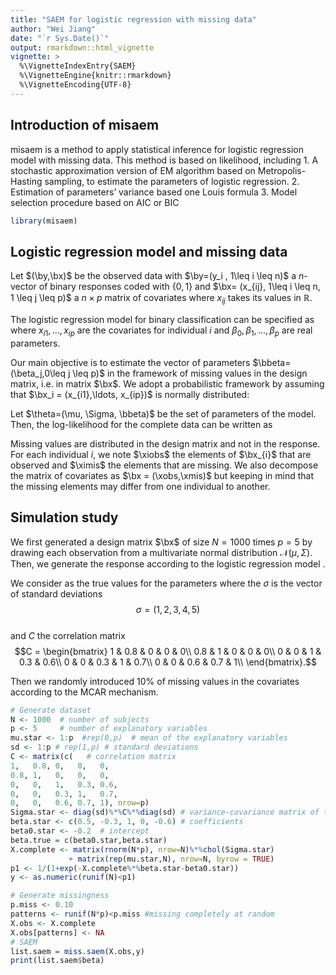 ```yaml
---
title: "SAEM for logistic regression with missing data"
author: "Wei Jiang"
date: "`r Sys.Date()`"
output: rmarkdown::html_vignette
vignette: >
  %\VignetteIndexEntry{SAEM}
  %\VignetteEngine{knitr::rmarkdown}
  %\VignetteEncoding{UTF-8}
---
```

## Introduction of misaem

misaem is a method to apply statistical inference for logistic regression model with missing data. This method is based on likelihood, including 
1. A stochastic approximation version of EM algorithm based on Metropolis-Hasting sampling, to estimate the parameters of logistic regression.
2. Estimation of parameters' variance based one Louis formula
3. Model selection procedure based on AIC or BIC 

```r
library(misaem)
```


## Logistic regression model and missing data

Let $(\by,\bx)$ be the observed data with $\by=(y_i , 1\leq i \leq n)$  a $n$-vector of binary responses coded with $\{0, 1\}$ and $\bx= (x_{ij}, 1\leq i \leq n, 1 \leq j \leq p)$ a  $n\times p$ matrix of covariates  where $x_{ij}$ takes its values in $\mathbb{R}$. 

The logistic regression model for binary classification can be specified as 
\begin{equation} \label{regmodel}
\prob{y_i=1|\bx_i;\bbeta}= 
\frac{\exp(\beta_0 + \sum_{j=1}^p \beta_j x_{ij})}
{ 1+\exp(\beta_0 + \sum_{j=1}^p \beta_j x_{ij}) }, 
\quad i=1,\cdots,n. 
\end{equation}
where $x_{i1},\ldots, x_{ip}$ are the covariates for individual $i$ and $\beta_0,\beta_1,\ldots,\beta_p$ are real parameters.

Our main objective is to estimate the vector of parameters $\bbeta=(\beta_j,0\leq j \leq p)$ 
 in the framework of missing values in the design matrix, i.e. in matrix $\bx$. We adopt a probabilistic framework by assuming that 
 $\bx_i = (x_{i1},\ldots, x_{ip})$ is normally distributed:
\begin{equation*}
\bx_i \iid \mathcal{N}_p(\mu,\Sigma), \quad i=1,\cdots,n. 
\end{equation*}

Let $\theta=(\mu, \Sigma, \bbeta)$ be the set of parameters of the model. Then, the log-likelihood for the complete data can be written as
\begin{equation*}
\begin{split}
\llike(\theta;\bx,\by) & =\sum_{i=1}^n \llike(\theta;\bx_i,y_i) \\
&=\sum_{i=1}^n \Big( \log  (\dens(y_i|\bx_i;\bbeta))+\log (\dens(\bx_i;\mu,\Sigma)) \Big).
\end{split}
\end{equation*}

Missing values are  distributed in the design matrix and not in the response. 
For each individual $i$, we note $\xiobs$ the elements of $\bx_{i}$ that are observed and $\ximis$ the elements that are missing. We also decompose the matrix of covariates  as $\bx = (\xobs,\xmis)$ but keeping in mind that the missing elements may differ from one individual to another.

## Simulation study

We first generated a design matrix $\bx$ of size $N=1000$ times $p=5$ by drawing each observation from a multivariate normal distribution $\mathcal{N}(\mu, \Sigma)$. Then, we generate the response according to the logistic regression model \eqref{regmodel}.

We consider as the true values for the parameters
\begin{equation*}
\begin{split}
\bbeta &= (-0.2, 0.5, -0.3, 1, 0, -0.6),\\
\mu &= (1,2,3,4,5),\\
\Sigma &= \text{diag}(\sigma)C \text{diag}(\sigma),
\end{split}
\end{equation*} 
where the $\sigma$ is the vector of standard deviations 
$$\sigma=(1,2,3,4,5)$$  
and  $C$ the correlation matrix 
$$C = \begin{bmatrix}
1  & 0.8 & 0 & 0 &   0\\
0.8 & 1 & 0 & 0  &  0\\
0  & 0 & 1 & 0.3 &   0.6\\
0 & 0 & 0.3 & 1 &  0.7\\
0 & 0 & 0.6 & 0.7 &  1\\
\end{bmatrix}.$$ 

Then we randomly introduced 10\% of missing values in the covariates according to the MCAR mechanism.

```r
# Generate dataset
N <- 1000  # number of subjects
p <- 5     # number of explanatory variables
mu.star <- 1:p  #rep(0,p)  # mean of the explanatory variables
sd <- 1:p # rep(1,p) # standard deviations
C <- matrix(c(   # correlation matrix
1,   0.8, 0,   0,   0,
0.8, 1,   0,   0,   0,
0,   0,   1,   0.3, 0.6,
0,   0,   0.3, 1,   0.7,
0,   0,   0.6, 0.7, 1), nrow=p)
Sigma.star <- diag(sd)%*%C%*%diag(sd) # variance-covariance matrix of the explanatory variables
beta.star <- c(0.5, -0.3, 1, 0, -0.6) # coefficients
beta0.star <- -0.2  # intercept
beta.true = c(beta0.star,beta.star)
X.complete <- matrix(rnorm(N*p), nrow=N)%*%chol(Sigma.star)
             + matrix(rep(mu.star,N), nrow=N, byrow = TRUE)
p1 <- 1/(1+exp(-X.complete%*%beta.star-beta0.star))
y <- as.numeric(runif(N)<p1)

# Generate missingness
p.miss <- 0.10
patterns <- runif(N*p)<p.miss #missing completely at random
X.obs <- X.complete
X.obs[patterns] <- NA
# SAEM
list.saem = miss.saem(X.obs,y)
print(list.saem$beta)
```


